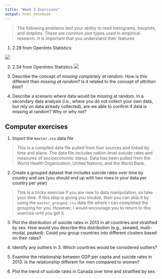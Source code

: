 ```yaml
---
title: "Week 3 Exercises"
output: html_notebook
---
```


> The following problems test your ability to read histograms, boxplots, and dotplots. These are common plot types used in empirical research. It is important that you understand their features

1.  2.28 from OpenInto Statistics: 

![](OIS228.png)

2. 2.34 from OpenIntro Statistics 
![](OIS234.png)

3. Describe the concept of *missing completely at random*. How is this different than *missing at random*? Is it related to the concept of *attrition bias*? 

4. Describe a scenario where data would be missing at random. In a secondary data analysis (i.e., where you do not collect your own data, but rely on data already collected), are we able to confirm if data is missing at random? Why or why not?

## Computer exercises

1. Import the `master.csv` data file 

> This is a compiled data file pulled from four sources and linked by time and place. The data file includes nation-level suicide rates and measures of socioeconomic status. Data has been pulled from the World Health Organization, United Nations, and the World Bank. 

2. Create a grouped dataset that includes suicide rates over time by country and sex (you should end up with two rows in your data per country per year)

> This is a tricky exercise if you are new to data manipulation, so take your time. If this step is giving you trouble, then you can skip it by using the `master_grouped.csv` data file where I can completed the grouping for you. However, I would encourage you to return to this exercise until you get it. 

3. Plot the distribution of suicide rates in 2013 in all countries and stratified by sex. How would you describe this distribution (e.g., skewed, multi-modal, peaked). Could you group countries into different clusters based on their rates?

4. Identify any outliers in 3. Which countries would be considered outliers? 

5. Examine the relationship between GDP per capita and suicide rates in 2013. Is the relationship different for men compared to women? 

6. Plot the trend of suicide rates in Canada over time and stratified by sex. 


